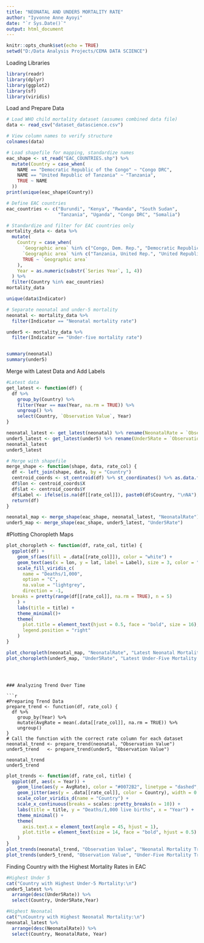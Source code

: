 ```yaml
---
title: "NEONATAL AND UNDER5 MORTALITY RATE"
author: "Iyvonne Anne Ayoyi"
date: "`r Sys.Date()`"
output: html_document
---
```


```r
knitr::opts_chunk$set(echo = TRUE)
setwd("D:/Data Analysis Projects/CEMA DATA SCIENCE")
```

Loading Libraries
```r
library(readr)
library(dplyr)
library(ggplot2)
library(sf)
library(viridis)
```

Load and Prepare Data
```r
# Load WHO child mortality dataset (assumes combined data file)
data <- read_csv("dataset_datascience.csv")

# View column names to verify structure
colnames(data)
```

```r
# Load shapefile for mapping, standardize names
eac_shape <- st_read("EAC_COUNTRIES.shp") %>%
  mutate(Country = case_when(
    NAME == "Democratic Republic of the Congo" ~ "Congo DRC",
    NAME == "United Republic of Tanzania" ~ "Tanzania",
    TRUE ~ NAME
  ))
print(unique(eac_shape$Country))
```



```r
# Define EAC countries
eac_countries <- c("Burundi", "Kenya", "Rwanda", "South Sudan", 
                   "Tanzania", "Uganda", "Congo DRC", "Somalia")

# Standardize and filter for EAC countries only
mortality_data <- data %>%
  mutate(
    Country = case_when(
      `Geographic area` %in% c("Congo, Dem. Rep.", "Democratic Republic of the Congo") ~ "Congo DRC",
      `Geographic area` %in% c("Tanzania, United Rep.", "United Republic of Tanzania") ~ "Tanzania",
      TRUE ~ `Geographic area`
    ),
    Year = as.numeric(substr(`Series Year`, 1, 4))
  ) %>%
  filter(Country %in% eac_countries)
mortality_data

```

```r
unique(data$Indicator)
```


```r
# Separate neonatal and under-5 mortality
neonatal <- mortality_data %>%
  filter(Indicator == "Neonatal mortality rate")

under5 <- mortality_data %>%
  filter(Indicator == "Under-five mortality rate")


summary(neonatal)
summary(under5)

```




Merge with Latest Data and Add Labels
```r
#Latest data
get_latest <- function(df) {
  df %>%
    group_by(Country) %>%
    filter(Year == max(Year, na.rm = TRUE)) %>%
    ungroup() %>%
    select(Country, `Observation Value`, Year)
}

neonatal_latest <- get_latest(neonatal) %>% rename(NeonatalRate = `Observation Value`)
under5_latest <- get_latest(under5) %>% rename(Under5Rate = `Observation Value`)
neonatal_latest
under5_latest
```


```r
# Merge with shapefile
merge_shape <- function(shape, data, rate_col) {
  df <- left_join(shape, data, by = "Country")
  centroid_coords <- st_centroid(df) %>% st_coordinates() %>% as.data.frame()
  df$lon <- centroid_coords$X
  df$lat <- centroid_coords$Y
  df$Label <- ifelse(is.na(df[[rate_col]]), paste0(df$Country, "\nNA"), df$Country)
  return(df)
}

neonatal_map <- merge_shape(eac_shape, neonatal_latest, "NeonatalRate")
under5_map <- merge_shape(eac_shape, under5_latest, "Under5Rate")
```


#Plotting Choropleth Maps

```r
plot_choropleth <- function(df, rate_col, title) {
  ggplot(df) +
    geom_sf(aes(fill = .data[[rate_col]]), color = "white") +
    geom_text(aes(x = lon, y = lat, label = Label), size = 3, color = "black") +
    scale_fill_viridis_c(
      name = "Deaths/1,000",
      option = "C",
      na.value = "lightgrey",
      direction = -1,  
  breaks = pretty(range(df[[rate_col]], na.rm = TRUE), n = 5)
    ) +
    labs(title = title) +
    theme_minimal()+
    theme(
      plot.title = element_text(hjust = 0.5, face = "bold", size = 16),
      legend.position = "right"
    )
}

plot_choropleth(neonatal_map, "NeonatalRate", "Latest Neonatal Mortality in EAC")
plot_choropleth(under5_map, "Under5Rate", "Latest Under-Five Mortality in EAC")
```
```



### Analyzing Trend Over Time

```r
#Preparing Trend Data
prepare_trend <- function(df, rate_col) {
  df %>%
    group_by(Year) %>%
    mutate(AvgRate = mean(.data[[rate_col]], na.rm = TRUE)) %>%
    ungroup()
}
# Call the function with the correct rate column for each dataset
neonatal_trend <- prepare_trend(neonatal, "Observation Value")
under5_trend   <- prepare_trend(under5, "Observation Value")

neonatal_trend
under5_trend

```


```r
plot_trends <- function(df, rate_col, title) {
  ggplot(df, aes(x = Year)) +
    geom_line(aes(y = AvgRate), color = "#0072B2", linetype = "dashed", size = 1.2) +
    geom_jitter(aes(y = .data[[rate_col]], color = Country), width = 0.3, size = 2, alpha = 0.6) +
    scale_color_viridis_d(name = "Country") +
    scale_x_continuous(breaks = scales::pretty_breaks(n = 10)) +
    labs(title = title, y = "Deaths/1,000 live births", x = "Year") +
    theme_minimal() +
    theme(
      axis.text.x = element_text(angle = 45, hjust = 1),
      plot.title = element_text(size = 14, face = "bold", hjust = 0.5)
    )
}
plot_trends(neonatal_trend, "Observation Value", "Neonatal Mortality Trends in EAC")
plot_trends(under5_trend, "Observation Value", "Under-Five Mortality Trends in EAC")

```



Finding Country with the Highest Mortality Rates in EAC
```r
#Highest Under 5
cat("Country with Highest Under-5 Mortality:\n")
under5_latest %>% 
  arrange(desc(Under5Rate)) %>% 
  select(Country, Under5Rate,Year)
```


```r
#Highest Neonatal
cat("\nCountry with Highest Neonatal Mortality:\n")
neonatal_latest %>% 
  arrange(desc(NeonatalRate)) %>% 
  select(Country, NeonatalRate, Year)
```
